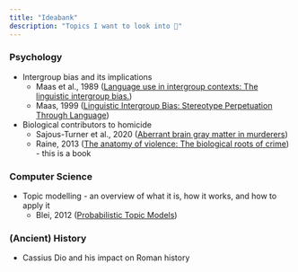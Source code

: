 ```yaml
---
title: "Ideabank"
description: "Topics I want to look into 🤔"
--- 
```


### Psychology
* Intergroup bias and its implications
  * Maas et al., 1989 ([Language use in intergroup contexts: The linguistic intergroup bias.](https://psycnet.apa.org/doiLanding?doi=10.1037%2F0022-3514.57.6.981))
  * Maas, 1999 ([Linguistic Intergroup Bias: Stereotype Perpetuation Through Language](https://www.sciencedirect.com/science/article/abs/pii/S0065260108602725?via%3Dihub))
* Biological contributors to homicide
  * Sajous-Turner et al., 2020 ([Aberrant brain gray matter in murderers](https://link.springer.com/article/10.1007/s11682-019-00155-y))
  * Raine, 2013 ([The anatomy of violence: The biological roots of crime](https://psycnet.apa.org/record/2013-09813-000)) - this is a book
  
### Computer Science
* Topic modelling - an overview of what it is, how it works, and how to apply it
  * Blei, 2012 ([Probabilistic
Topic Models](https://www.cs.columbia.edu/~blei/papers/Blei2012.pdf))

### (Ancient) History
* Cassius Dio and his impact on Roman history